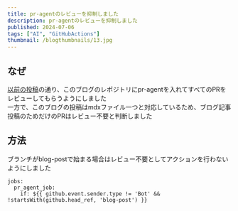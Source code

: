 ```yaml
---
title: pr-agentのレビューを抑制しました
description: pr-agentのレビューを抑制しました
published: 2024-07-06
tags: ["AI", "GitHubActions"]
thumbnail: /blogthumbnails/13.jpg
---
```


## なぜ
[以前の投稿](https://nash1111rgba.com/blog/pragent)の通り、このブログのレポジトリにpr-agentを入れてすべてのPRをレビューしてもらうようにしました  
一方で、このブログの投稿はmdxファイル一つと対応しているため、ブログ記事投稿のためだけのPRはレビュー不要と判断しました

## 方法
ブランチがblog-postで始まる場合はレビュー不要としてアクションを行わないようにしました
```
jobs:
  pr_agent_job:
    if: ${{ github.event.sender.type != 'Bot' && !startsWith(github.head_ref, 'blog-post') }}
```
